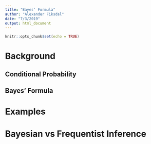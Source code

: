 ```yaml
---
title: "Bayes’ Formula"
author: "Alexander Fiksdal"
date: "7/3/2019"
output: html_document
---
```


```r
knitr::opts_chunk$set(echo = TRUE)
```

# Background

## Conditional Probability

## Bayes' Formula

# Examples

# Bayesian vs Frequentist Inference

